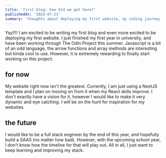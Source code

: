 ```yaml
---
title: 'first blog: how did we get here?'
publishedAt: '2024-07-23'
summary: 'thoughts about deploying my first website, my coding journey up to now, and what i will do in the future'
---
```


Yay!!!! I am excited to be writing my first blog and even more excited to be deploying my first website. I just finished my first year in university, and have been working through The Odin Project this summer. Javascript is a bit of an odd language, the arrow functions and array methods are interesting but kinda cool to use. However, it is extremely rewarding to finally start working on this project.

## for now

My website right now isn't the greatest. Currently, I am just using a NextJS template and I plan on moving on from it when my React skills improve. I don't exactly have a vision for it, however I would like to make it very dynamic and eye catching. I will be on the hunt for inspiration for my websites.

## the future

I would like to be a full stack engineer by the end of this year, and hopefully build a SAAS (no matter how bad). However, with the upcoming school year, I don't know how the timeline for that will play out. All in all, I just want to keep learning and improving my stack.


